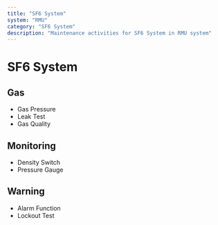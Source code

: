 ```yaml
---
title: "SF6 System"
system: "RMU"
category: "SF6 System"
description: "Maintenance activities for SF6 System in RMU system"
---
```


# SF6 System


## Gas

- Gas Pressure
- Leak Test
- Gas Quality


## Monitoring

- Density Switch
- Pressure Gauge


## Warning

- Alarm Function
- Lockout Test


